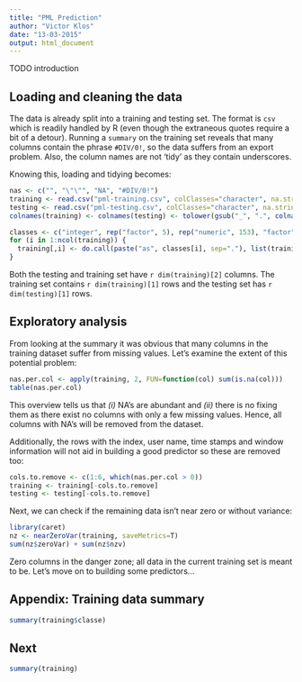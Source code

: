 ```yaml
---
title: "PML Prediction"
author: "Victor Klos"
date: "13-03-2015"
output: html_document
---
```


TODO introduction 


## Loading and cleaning the data

The data is already split into a training and testing set. The format is `csv` which is readily handled by R (even though the extraneous quotes require a bit of a detour). Running a `summary` on the training set reveals that many columns contain the phrase `#DIV/0!`, so the data suffers from an export problem. Also, the column names are not 'tidy' as they contain underscores.

Knowing this, loading and tidying becomes:

```r
nas <- c("", "\"\"", "NA", "#DIV/0!")
training <- read.csv("pml-training.csv", colClasses="character", na.strings=nas)
testing <- read.csv("pml-testing.csv", colClasses="character", na.strings=nas)
colnames(training) <- colnames(testing) <- tolower(gsub("_", ".", colnames(training)))

classes <- c("integer", rep("factor", 5), rep("numeric", 153), "factor")
for (i in 1:ncol(training)) {
  training[,i] <- do.call(paste("as", classes[i], sep="."), list(training[,i]))
}
```

Both the testing and training set have `r dim(training)[2]` columns. The training set contains `r dim(training)[1]` rows and the testing set has `r dim(testing)[1]` rows.


## Exploratory analysis

From looking at the summary it was obvious that many columns in the training dataset suffer from missing values. Let's examine the extent of this potential problem:

```r
nas.per.col <- apply(training, 2, FUN=function(col) sum(is.na(col)))
table(nas.per.col)
```

This overview tells us that _(i)_ NA's are abundant and _(ii)_ there is no fixing them as there exist no columns with only a few missing values. Hence, all columns with NA's will be removed from the dataset.

Additionally, the rows with the index, user name, time stamps and window information will not aid in building a good predictor so these are removed too:

```r
cols.to.remove <- c(1:6, which(nas.per.col > 0))
training <- training[-cols.to.remove]
testing <- testing[-cols.to.remove]
```

Next, we can check if the remaining data isn't near zero or without variance:

```r
library(caret)
nz <- nearZeroVar(training, saveMetrics=T)
sum(nz$zeroVar) + sum(nz$nzv)
```

Zero columns in the danger zone; all data in the current training set is meant to be. Let's move on to building some predictors...



## Appendix: Training data summary

```r
summary(training$classe)
```

## Next

```r
summary(training)
```


